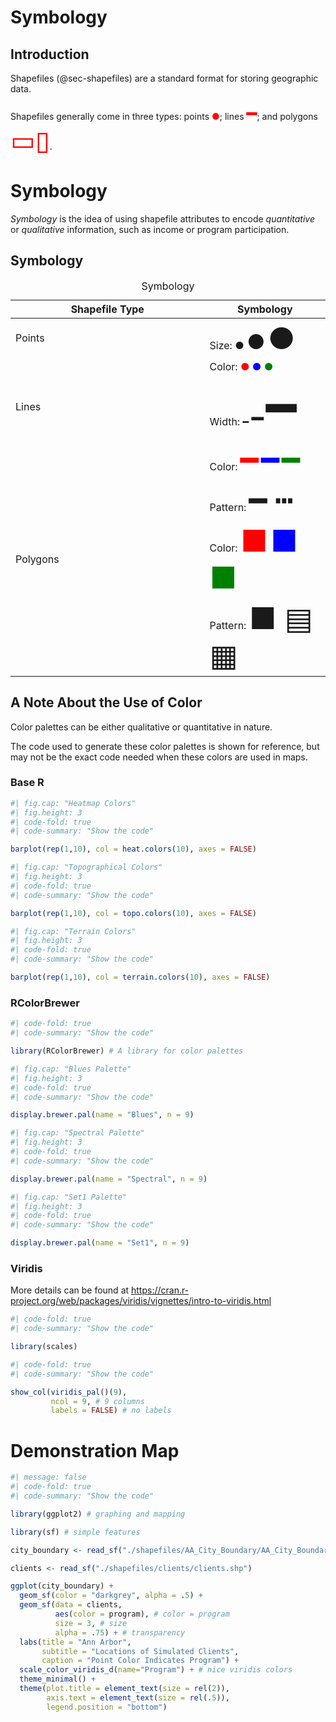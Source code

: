 # Symbology

## Introduction

Shapefiles (@sec-shapefiles) are a standard format for storing geographic data. 

Shapefiles generally come in three types: points <span style="color:red">●</span>; lines <span style="color:red;font-size:2em">━</span>; and polygons <span style="color:red;font-size:3em">▭▯</span>. 

# Symbology

*Symbology* is the idea of using shapefile attributes to encode *quantitative* or *qualitative* information, such as income or program participation.

::: {.panel-tabset}

## Symbology

| Shapefile Type | Symbology|
|----------------|----------|
| Points         | Size: ● <span style="font-size:2em">●</span> <span style="font-size:3em">●</span>|  
|                | Color: <span style="color:red">●</span> <span style="color:blue">●</span> <span style="color:green">●</span>|
| Lines          | Width: ━ <span style="font-size:2em">━</span> <span style="font-size:5em">━</span>|
|                | Color: <span style="color:red;font-size:3em">━</span> <span style="color:blue;font-size:3em">━</span> <span style="color:green;font-size:3em">━</span> |
|                | Pattern: <span style="font-size:3em">━ ┅</span> | 
| Polygons       | Color: <span style="color:red;font-size:3em">■</span> <span style="color:blue;font-size:3em">■</span> <span style="color:green;font-size:3em">■</span> |
|                | Pattern: <span style="font-size:3em">■ ▤ ▦</span>

: Symbology


## A Note About the Use of Color

Color palettes can be either qualitative or quantitative in nature. 

::: {.callout-note}
The code used to generate these color palettes is shown for reference, but may not be the exact code needed when these colors are used in maps.
:::


### Base R

```r
#| fig.cap: "Heatmap Colors"
#| fig.height: 3
#| code-fold: true 
#| code-summary: "Show the code"

barplot(rep(1,10), col = heat.colors(10), axes = FALSE)

```

```r
#| fig.cap: "Topographical Colors"
#| fig.height: 3
#| code-fold: true 
#| code-summary: "Show the code"

barplot(rep(1,10), col = topo.colors(10), axes = FALSE)

```

```r
#| fig.cap: "Terrain Colors"
#| fig.height: 3
#| code-fold: true 
#| code-summary: "Show the code"

barplot(rep(1,10), col = terrain.colors(10), axes = FALSE)

```


### RColorBrewer

```r
#| code-fold: true 
#| code-summary: "Show the code"

library(RColorBrewer) # A library for color palettes

```

```r
#| fig.cap: "Blues Palette"
#| fig.height: 3
#| code-fold: true 
#| code-summary: "Show the code"

display.brewer.pal(name = "Blues", n = 9)

```

```r
#| fig.cap: "Spectral Palette"
#| fig.height: 3
#| code-fold: true 
#| code-summary: "Show the code"

display.brewer.pal(name = "Spectral", n = 9)

```

```r
#| fig.cap: "Set1 Palette"
#| fig.height: 3
#| code-fold: true 
#| code-summary: "Show the code"

display.brewer.pal(name = "Set1", n = 9)

```

### Viridis

More details can be found at [https://cran.r-project.org/web/packages/viridis/vignettes/intro-to-viridis.html](https://cran.r-project.org/web/packages/viridis/vignettes/intro-to-viridis.html)

```r
#| code-fold: true 
#| code-summary: "Show the code"

library(scales)

```

```r
#| code-fold: true 
#| code-summary: "Show the code"

show_col(viridis_pal()(9), 
         ncol = 9, # 9 columns
         labels = FALSE) # no labels 

```


:::

# Demonstration Map

```r
#| message: false
#| code-fold: true 
#| code-summary: "Show the code"

library(ggplot2) # graphing and mapping

library(sf) # simple features

city_boundary <- read_sf("./shapefiles/AA_City_Boundary/AA_City_Boundary.shp")

clients <- read_sf("./shapefiles/clients/clients.shp")

ggplot(city_boundary) +
  geom_sf(color = "darkgrey", alpha = .5) +
  geom_sf(data = clients,
          aes(color = program), # color = program
          size = 3, # size
          alpha = .75) + # transparency
  labs(title = "Ann Arbor",
       subtitle = "Locations of Simulated Clients",
       caption = "Point Color Indicates Program") +
  scale_color_viridis_d(name="Program") + # nice viridis colors
  theme_minimal() +
  theme(plot.title = element_text(size = rel(2)), 
        axis.text = element_text(size = rel(.5)),
        legend.position = "bottom") 


```









